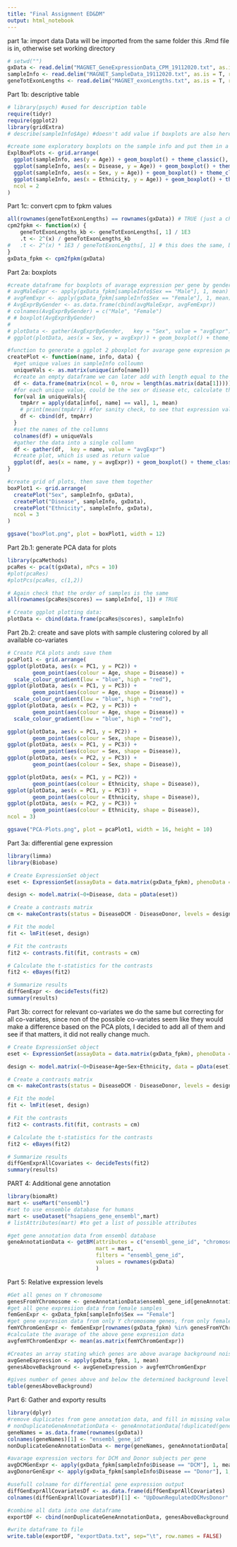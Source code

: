 ```yaml
---
title: "Final Assignment ED&DM"
output: html_notebook
---
```

part 1a: import data
Data will be imported from the same folder this .Rmd file is in, otherwise set working directory
```r
# setwd("")
gxData <- read.delim("MAGNET_GeneExpressionData_CPM_19112020.txt", as.is = T, row.names = 1)
sampleInfo <- read.delim("MAGNET_SampleData_19112020.txt", as.is = T, row.names = 1)
geneTotExonLengths <- read.delim("MAGNET_exonLengths.txt", as.is = T, row.names = 1)
```

Part 1b: descriptive table 
```r
# library(psych) #used for description table
require(tidyr)
require(ggplot2)
library(gridExtra)
# describe(sampleInfo$Age) #doesn't add value if boxplots are also here

#create some exploratory boxplots on the sample info and put them in a grid
ExplBoxPlots <- grid.arrange(
  ggplot(sampleInfo, aes(y = Age)) + geom_boxplot() + theme_classic(),
  ggplot(sampleInfo, aes(x = Disease, y = Age)) + geom_boxplot() + theme_classic(),
  ggplot(sampleInfo, aes(x = Sex, y = Age)) + geom_boxplot() + theme_classic(),
  ggplot(sampleInfo, aes(x = Ethnicity, y = Age)) + geom_boxplot() + theme_classic(),
  ncol = 2
)

```

Part 1c: convert cpm to fpkm values
```r
all(rownames(geneTotExonLengths) == rownames(gxData)) # TRUE (just a check)
cpm2fpkm <- function(x) {
	geneTotExonLengths_kb <- geneTotExonLengths[, 1] / 1E3
	.t <- 2^(x) / geneTotExonLengths_kb
#	.t <- 2^(x) * 1E3 / geneTotExonLengths[, 1] # this does the same, but shorter
}
gxData_fpkm <- cpm2fpkm(gxData)
```
Part 2a: boxplots
```r

#create dataframe for boxplots of avarage expression per gene by gender
# avgMaleExpr <- apply(gxData_fpkm[sampleInfo$Sex == "Male"], 1, mean)
# avgFemExpr <- apply(gxData_fpkm[sampleInfo$Sex == "Female"], 1, mean)
# AvgExprByGender <- as.data.frame(cbind(avgMaleExpr, avgFemExpr))
# colnames(AvgExprByGender) = c("Male", "Female")
# # boxplot(AvgExprByGender)
# 
# plotData <- gather(AvgExprByGender,	key = "Sex", value = "avgExpr")
# ggplot(plotData, aes(x = Sex, y = avgExpr)) + geom_boxplot() + theme_classic() + xlab("Sex") + ylab("Avarage Expression per Gene")

#function to generate a ggplot 2 pboxplot for avarage gene expresion per gene grouped by a column from sampleInfo
createPlot <- function(name, info, data) {
  #get unique values in sampleInfo colloumn
  uniqueVals <- as.matrix(unique(info[name]))
  #create an empty dataframe we can later add with length equal to the number of genes in our dataset
  df <- data.frame(matrix(ncol = 0, nrow = length(as.matrix(data[1]))))
  #for each unique value, could be the sex or disease etc, calculate their average expression values for each gene and add it to the array
  for(val in uniqueVals){
    tmpArr = apply(data[info[, name] == val], 1, mean)
    # print(mean(tmpArr)) #for sanity check, to see that expression values are actually different
    df <- cbind(df, tmpArr)
  } 
  #set the names of the collumns
  colnames(df) = uniqueVals
  #gather the data into a single collumn
  df <- gather(df,	key = name, value = "avgExpr")
  #create plot, which is used as return value
  ggplot(df, aes(x = name, y = avgExpr)) + geom_boxplot() + theme_classic() + xlab(name) + ylab("Avarage Expression per Gene")
}

#create grid of plots, then save them together
boxPlot1 <- grid.arrange(
  createPlot("Sex", sampleInfo, gxData),
  createPlot("Disease", sampleInfo, gxData),
  createPlot("Ethnicity", sampleInfo, gxData),
  ncol = 3
)

ggsave("boxPlot.png", plot = boxPlot1, width = 12)

```

Part 2b.1: generate PCA data for plots
```r
library(pcaMethods)
pcaRes <- pca(t(gxData), nPcs = 10)
#plot(pcaRes)
#plotPcs(pcaRes, c(1,2))

# Again check that the order of samples is the same
all(rownames(pcaRes@scores) == sampleInfo[, 1]) # TRUE

# Create ggplot plotting data:
plotData <- cbind(data.frame(pcaRes@scores), sampleInfo)
```

Part 2b.2: create and save plots with sample clustering colored by all available co-variates
```r

# Create PCA plots ands save them
pcaPlot1 <- grid.arrange(
ggplot(plotData, aes(x = PC1, y = PC2)) + 
		geom_point(aes(colour = Age, shape = Disease)) +
  scale_colour_gradient(low = "blue", high = "red"),
ggplot(plotData, aes(x = PC1, y = PC3)) + 
		geom_point(aes(colour = Age, shape = Disease)) +
  scale_colour_gradient(low = "blue", high = "red"),
ggplot(plotData, aes(x = PC2, y = PC3)) + 
		geom_point(aes(colour = Age, shape = Disease)) +
  scale_colour_gradient(low = "blue", high = "red"),

ggplot(plotData, aes(x = PC1, y = PC2)) + 
		geom_point(aes(colour = Sex, shape = Disease)),
ggplot(plotData, aes(x = PC1, y = PC3)) + 
		geom_point(aes(colour = Sex, shape = Disease)),
ggplot(plotData, aes(x = PC2, y = PC3)) + 
		geom_point(aes(colour = Sex, shape = Disease)),

ggplot(plotData, aes(x = PC1, y = PC2)) + 
		geom_point(aes(colour = Ethnicity, shape = Disease)),
ggplot(plotData, aes(x = PC1, y = PC3)) + 
		geom_point(aes(colour = Ethnicity, shape = Disease)),
ggplot(plotData, aes(x = PC2, y = PC3)) + 
		geom_point(aes(colour = Ethnicity, shape = Disease)),
ncol = 3)

ggsave("PCA-Plots.png", plot = pcaPlot1, width = 16, height = 10)

```

Part 3a:
differential gene expression 
```r
library(limma)
library(Biobase)

# Create ExpressionSet object
eset <- ExpressionSet(assayData = data.matrix(gxData_fpkm), phenoData = AnnotatedDataFrame(sampleInfo))

design <- model.matrix(~0+Disease, data = pData(eset))

# Create a contrasts matrix
cm <- makeContrasts(status = DiseaseDCM - DiseaseDonor, levels = design)

# Fit the model
fit <- lmFit(eset, design)

# Fit the contrasts
fit2 <- contrasts.fit(fit, contrasts = cm)

# Calculate the t-statistics for the contrasts
fit2 <- eBayes(fit2)

# Summarize results
diffGenExpr <- decideTests(fit2)
summary(results)
```
Part 3b: correct for relevant co-variates
we do the same but correcting for all co-variates, since non of the possible co-variates seem like they would make a difference based on the PCA plots, I decided to add all of them and see if that matters, it did not really change much.
```r
# Create ExpressionSet object
eset <- ExpressionSet(assayData = data.matrix(gxData_fpkm), phenoData = AnnotatedDataFrame(sampleInfo))

design <- model.matrix(~0+Disease+Age+Sex+Ethnicity, data = pData(eset))

# Create a contrasts matrix
cm <- makeContrasts(status = DiseaseDCM - DiseaseDonor, levels = design)

# Fit the model
fit <- lmFit(eset, design)

# Fit the contrasts
fit2 <- contrasts.fit(fit, contrasts = cm)

# Calculate the t-statistics for the contrasts
fit2 <- eBayes(fit2)

# Summarize results
diffGenExprAllCovariates <- decideTests(fit2)
summary(results)
```

PART 4:
Additional gene annotation
```r
library(biomaRt)
mart <- useMart("ensembl")
#set to use ensemble database for humans
mart <- useDataset("hsapiens_gene_ensembl",mart)
# listAttributes(mart) #to get a list of possible attributes

#get gene annotation data from ensembl database
geneAnnotationData <- getBM(attributes = c("ensembl_gene_id", "chromosome_name", "external_gene_name", "hgnc_symbol", "description"), 
                            mart = mart,
                            filters = "ensembl_gene_id",
                            values = rownames(gxData)
                            )

```
Part 5:
Relative expression levels
```r
#Get all genes on Y chromosome
genesFromYChromosome <- geneAnnotationData$ensembl_gene_id[geneAnnotationData$chromosome_name == "Y"]
#get all gene expresiion data from female samples
femGenExpr <- gxData_fpkm[sampleInfo$Sex == "Female"]
#get gene expresion data from only Y chromosome genes, from only females
femYChromGenExpr <- femGenExpr[rownames(gxData_fpkm) %in% genesFromYChromosome, ]
#calculate the avarage of the above gene expresiion data
avgfemYChromGenExpr <- mean(as.matrix(femYChromGenExpr))

#Creates an array stating which genes are above avarage background noise
avgGeneExpression <- apply(gxData_fpkm, 1, mean)
genesAboveBackground <- avgGeneExpression > avgfemYChromGenExpr

#gives number of genes above and below the determined background level
table(genesAboveBackground)
```
Part 6: Gather and exporty results
```r
library(dplyr)
#remove duplicates from gene annotation data, and fill in missing values with NA through merging
# nonDuplicateGeneAnnotationData <- geneAnnotationData[!duplicated(geneAnnotationData$ensembl_gene_id), ]
geneNames = as.data.frame(rownames(gxData))
colnames(geneNames)[1] <- "ensembl_gene_id"
nonDuplicateGeneAnnotationData <- merge(geneNames, geneAnnotationData[!duplicated(geneAnnotationData$ensembl_gene_id), ], by = "ensembl_gene_id", all.x = TRUE)

#avarage expression vectors for DCM and Donor subjects per gene
avgDCMGenExpr <- apply(gxData_fpkm[sampleInfo$Disease == "DCM"], 1, mean)
avgDonorGenExpr <- apply(gxData_fpkm[sampleInfo$Disease == "Donor"], 1, mean)

#usefull colname for differential gene expression output
diffGenExprAllCovariatesDf <- as.data.frame(diffGenExprAllCovariates)
colnames(diffGenExprAllCovariatesDf)[1] <- "UpDownRegulatedDCMvsDonor"

#combine all data into one dataframe
exportDF <- cbind(nonDuplicateGeneAnnotationData, genesAboveBackground, diffGenExprAllCovariatesDf ,avgGeneExpression, avgDCMGenExpr, avgDonorGenExpr)

#write dataframe to file
write.table(exportDF, "exportData.txt", sep="\t", row.names = FALSE)
```

